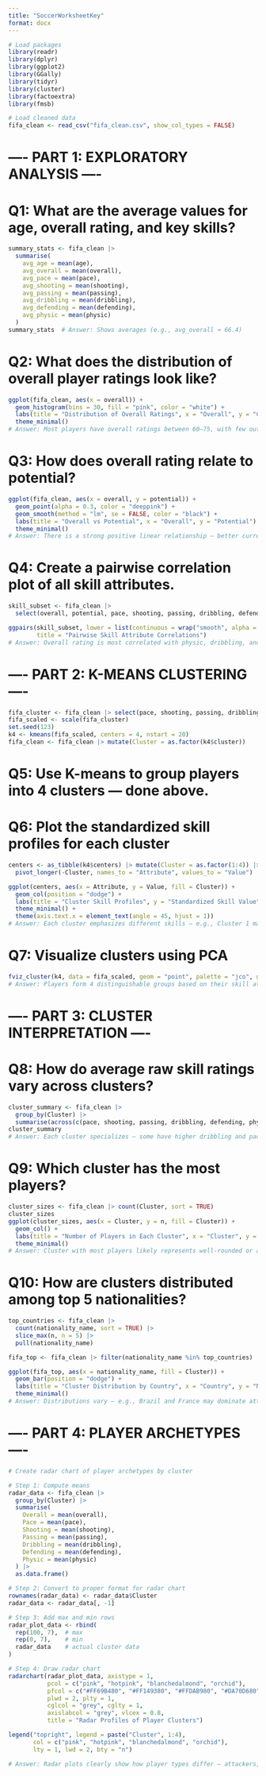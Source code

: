 ```yaml
---
title: "SoccerWorksheetKey"
format: docx
---
```


```r
# Load packages
library(readr)
library(dplyr)
library(ggplot2)
library(GGally)
library(tidyr)
library(cluster)
library(factoextra)
library(fmsb)

# Load cleaned data
fifa_clean <- read_csv("fifa_clean.csv", show_col_types = FALSE)
```

# ---- PART 1: EXPLORATORY ANALYSIS ----

# Q1: What are the average values for age, overall rating, and key skills?

```r
summary_stats <- fifa_clean |>
  summarise(
    avg_age = mean(age),
    avg_overall = mean(overall),
    avg_pace = mean(pace),
    avg_shooting = mean(shooting),
    avg_passing = mean(passing),
    avg_dribbling = mean(dribbling),
    avg_defending = mean(defending),
    avg_physic = mean(physic)
  )
summary_stats  # Answer: Shows averages (e.g., avg_overall ≈ 66.4)
```

# Q2: What does the distribution of overall player ratings look like?

```r
ggplot(fifa_clean, aes(x = overall)) +
  geom_histogram(bins = 30, fill = "pink", color = "white") +
  labs(title = "Distribution of Overall Ratings", x = "Overall", y = "Count") +
  theme_minimal()
# Answer: Most players have overall ratings between 60–75, with few outliers above 85.
```

# Q3: How does overall rating relate to potential?

```r
ggplot(fifa_clean, aes(x = overall, y = potential)) +
  geom_point(alpha = 0.3, color = "deeppink") +
  geom_smooth(method = "lm", se = FALSE, color = "black") +
  labs(title = "Overall vs Potential", x = "Overall", y = "Potential") +
  theme_minimal()
# Answer: There is a strong positive linear relationship — better current players often have higher potential.
```

# Q4: Create a pairwise correlation plot of all skill attributes.

```r
skill_subset <- fifa_clean |>
  select(overall, potential, pace, shooting, passing, dribbling, defending, physic)

ggpairs(skill_subset, lower = list(continuous = wrap("smooth", alpha = 0.3, size = 0.1)),
        title = "Pairwise Skill Attribute Correlations")
# Answer: Overall rating is most correlated with physic, dribbling, and shooting. Passing is also moderately correlated.
```

# ---- PART 2: K-MEANS CLUSTERING ----

```r

fifa_cluster <- fifa_clean |> select(pace, shooting, passing, dribbling, defending, physic)
fifa_scaled <- scale(fifa_cluster)
set.seed(123)
k4 <- kmeans(fifa_scaled, centers = 4, nstart = 20)
fifa_clean <- fifa_clean |> mutate(Cluster = as.factor(k4$cluster))
```

# Q5: Use K-means to group players into 4 clusters — done above.

# Q6: Plot the standardized skill profiles for each cluster

```r
centers <- as_tibble(k4$centers) |> mutate(Cluster = as.factor(1:4)) |> 
  pivot_longer(-Cluster, names_to = "Attribute", values_to = "Value")

ggplot(centers, aes(x = Attribute, y = Value, fill = Cluster)) +
  geom_col(position = "dodge") +
  labs(title = "Cluster Skill Profiles", y = "Standardized Skill Value") +
  theme_minimal() +
  theme(axis.text.x = element_text(angle = 45, hjust = 1))
# Answer: Each cluster emphasizes different skills — e.g., Cluster 1 may be strong defenders while Cluster 3 may be attackers.
```

# Q7: Visualize clusters using PCA

```r
fviz_cluster(k4, data = fifa_scaled, geom = "point", palette = "jco", ggtheme = theme_minimal())
# Answer: Players form 4 distinguishable groups based on their skill attributes.
```

# ---- PART 3: CLUSTER INTERPRETATION ----

# Q8: How do average raw skill ratings vary across clusters?

```r
cluster_summary <- fifa_clean |>
  group_by(Cluster) |>
  summarise(across(c(pace, shooting, passing, dribbling, defending, physic), mean))
cluster_summary
# Answer: Each cluster specializes — some have higher dribbling and pace, others in defending and physic.
```

# Q9: Which cluster has the most players?

```r
cluster_sizes <- fifa_clean |> count(Cluster, sort = TRUE)
cluster_sizes
ggplot(cluster_sizes, aes(x = Cluster, y = n, fill = Cluster)) +
  geom_col() +
  labs(title = "Number of Players in Each Cluster", x = "Cluster", y = "Count") +
  theme_minimal()
# Answer: Cluster with most players likely represents well-rounded or average-skill players.

```

# Q10: How are clusters distributed among top 5 nationalities?

```r
top_countries <- fifa_clean |>
  count(nationality_name, sort = TRUE) |>
  slice_max(n, n = 5) |>
  pull(nationality_name)

fifa_top <- fifa_clean |> filter(nationality_name %in% top_countries)

ggplot(fifa_top, aes(x = nationality_name, fill = Cluster)) +
  geom_bar(position = "dodge") +
  labs(title = "Cluster Distribution by Country", x = "Country", y = "Number of Players") +
  theme_minimal()
# Answer: Distributions vary — e.g., Brazil and France may dominate attacker or technical clusters.
```

# ---- PART 4: PLAYER ARCHETYPES ----

```r
# Create radar chart of player archetypes by cluster

# Step 1: Compute means
radar_data <- fifa_clean |>
  group_by(Cluster) |>
  summarise(
    Overall = mean(overall),
    Pace = mean(pace),
    Shooting = mean(shooting),
    Passing = mean(passing),
    Dribbling = mean(dribbling),
    Defending = mean(defending),
    Physic = mean(physic)
  ) |> 
  as.data.frame()

# Step 2: Convert to proper format for radar chart
rownames(radar_data) <- radar_data$Cluster
radar_data <- radar_data[, -1]

# Step 3: Add max and min rows
radar_plot_data <- rbind(
  rep(100, 7),  # max
  rep(0, 7),    # min
  radar_data    # actual cluster data
)

# Step 4: Draw radar chart
radarchart(radar_plot_data, axistype = 1,
           pcol = c("pink", "hotpink", "blanchedalmond", "orchid"),
           pfcol = c("#FF69B480", "#FF149380", "#FFDAB980", "#DA70D680"),
           plwd = 2, plty = 1,
           cglcol = "grey", cglty = 1,
           axislabcol = "grey", vlcex = 0.8,
           title = "Radar Profiles of Player Clusters")

legend("topright", legend = paste("Cluster", 1:4),
       col = c("pink", "hotpink", "blanchedalmond", "orchid"),
       lty = 1, lwd = 2, bty = "n")

# Answer: Radar plots clearly show how player types differ — attackers, defenders, balanced, physical, etc.

```